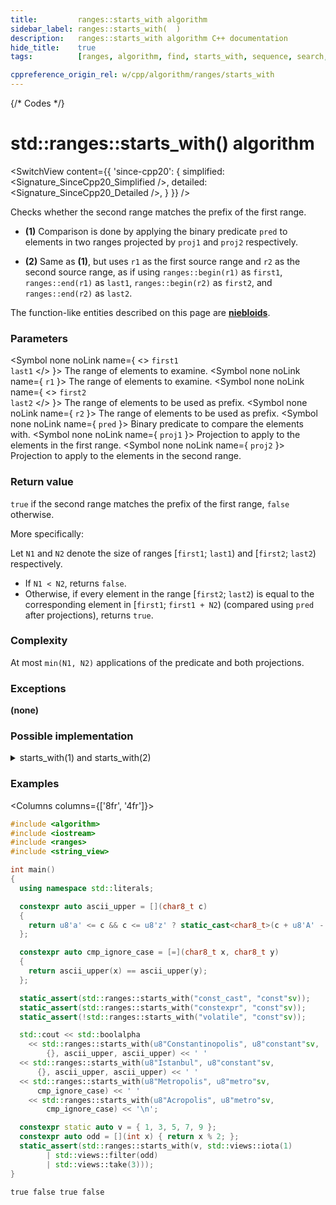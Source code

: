 ```yaml
---
title:         ranges::starts_with algorithm
sidebar_label: ranges::starts_with(  )
description:   ranges::starts_with algorithm C++ documentation
hide_title:    true
tags:          [ranges, algorithm, find, starts_with, sequence, search, look]

cppreference_origin_rel: w/cpp/algorithm/ranges/starts_with
---
```



{/* Codes */}


# std::ranges::starts_with() algorithm

<SwitchView content={{
	'since-cpp20': {
		simplified:	<Signature_SinceCpp20_Simplified />,
		detailed:	<Signature_SinceCpp20_Detailed />,
	}
}} />

Checks whether the second range matches the prefix of the first range.

- **(1)** Comparison is done by applying the binary predicate `pred` to elements in two ranges projected by `proj1` and `proj2` respectively.

- **(2)** Same as **(1)**, but uses `r1` as the first source range and `r2` as the second source range,
  as if using `ranges::begin(r1)` as `first1`, `ranges::end(r1)` as `last1`, `ranges::begin(r2)` as `first2`, and `ranges::end(r2)` as `last2`.

The function-like entities described on this page are [**niebloids**](/docs/std/algo/niebloids).

### Parameters

<SymbolTable>

  <Symbol none noLink name={ <> <code>first1</code> <br/> <code>last1</code> </> }>
    The range of elements to examine.
  </Symbol>
  <Symbol none noLink name={ <code>r1</code> }>
    The range of elements to examine.
  </Symbol>
  <Symbol none noLink name={ <> <code>first2</code> <br/> <code>last2</code> </> }>
    The range of elements to be used as prefix.
  </Symbol>
  <Symbol none noLink name={ <code>r2</code> }>
    The range of elements to be used as prefix.
  </Symbol>
  <Symbol none noLink name={ <code>pred</code> }>
    Binary predicate to compare the elements with.
  </Symbol>
  <Symbol none noLink name={ <code>proj1</code> }>
    Projection to apply to the elements in the first range.
  </Symbol>
  <Symbol none noLink name={ <code>proj2</code> }>
    Projection to apply to the elements in the second range.
  </Symbol>

</SymbolTable>

### Return value

`true` if the second range matches the prefix of the first range, `false` otherwise.

More specifically:

Let `N1` and `N2` denote the size of ranges [`first1`; `last1`) and [`first2`; `last2`) respectively.

- If `N1 < N2`, returns `false`.
- Otherwise, if every element in the range [`first2`; `last2`) is equal to the corresponding element in [`first1`; `first1 + N2`) (compared using `pred` after projections), returns `true`.

### Complexity

At most `min(N1, N2)` applications of the predicate and both projections.

### Exceptions

**(none)**

### Possible implementation

<details>
<summary>starts_with(1) and starts_with(2)</summary>

```cpp
struct starts_with_fn
{
    template<std::input_iterator I1, std::sentinel_for<I1> S1,
             std::input_iterator I2, std::sentinel_for<I2> S2,
             class Pred = ranges::equal_to,
             class Proj1 = std::identity, class Proj2 = std::identity>
    requires std::indirectly_comparable<I1, I2, Pred, Proj1, Proj2>
    constexpr bool operator()(I1 first1, S1 last1, I2 first2, S2 last2,
                              Pred pred = {}, Proj1 proj1 = {}, Proj2 proj2 = {}) const
    {
        return ranges::mismatch(std::move(first1), last1, std::move(first2), last2,
                                std::move(pred), std::move(proj1), std::move(proj2)
                               ).in2 == last2;
    }

    template<ranges::input_range R1, ranges::input_range R2,
             class Pred = ranges::equal_to,
             class Proj1 = std::identity, class Proj2 = std::identity>
    requires std::indirectly_comparable<ranges::iterator_t<R1>,
                                        ranges::iterator_t<R2>,
                                        Pred, Proj1, Proj2>
    constexpr bool operator()(R1&& r1, R2&& r2,
                              Pred pred = {}, Proj1 proj1 = {}, Proj2 proj2 = {}) const
    {
        return (*this)(ranges::begin(r1), ranges::end(r1),
                       ranges::begin(r2), ranges::end(r2),
                       std::move(pred), std::move(proj1), std::move(proj2));
    }
};

inline constexpr starts_with_fn starts_with {};
```

</details>

### Examples

<Columns columns={['8fr', '4fr']}>
<div>

```cpp title='Main.cpp' showLineNumbers
#include <algorithm>
#include <iostream>
#include <ranges>
#include <string_view>

int main()
{
  using namespace std::literals;

  constexpr auto ascii_upper = [](char8_t c)
  {
    return u8'a' <= c && c <= u8'z' ? static_cast<char8_t>(c + u8'A' - u8'a') : c;
  };

  constexpr auto cmp_ignore_case = [=](char8_t x, char8_t y)
  {
    return ascii_upper(x) == ascii_upper(y);
  };

  static_assert(std::ranges::starts_with("const_cast", "const"sv));
  static_assert(std::ranges::starts_with("constexpr", "const"sv));
  static_assert(!std::ranges::starts_with("volatile", "const"sv));

  std::cout << std::boolalpha
    << std::ranges::starts_with(u8"Constantinopolis", u8"constant"sv,
        {}, ascii_upper, ascii_upper) << ' '
  << std::ranges::starts_with(u8"Istanbul", u8"constant"sv,
      {}, ascii_upper, ascii_upper) << ' '
  << std::ranges::starts_with(u8"Metropolis", u8"metro"sv,
      cmp_ignore_case) << ' '
    << std::ranges::starts_with(u8"Acropolis", u8"metro"sv,
        cmp_ignore_case) << '\n';

  constexpr static auto v = { 1, 3, 5, 7, 9 };
  constexpr auto odd = [](int x) { return x % 2; };
  static_assert(std::ranges::starts_with(v, std::views::iota(1)
        | std::views::filter(odd)
        | std::views::take(3)));
}
```

</div>
<div>

```plaintext title="Output"
true false true false
```

</div>
</Columns>
